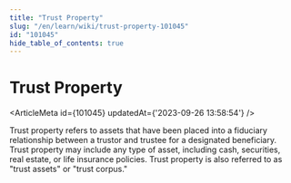```yaml
---
title: "Trust Property"
slug: "/en/learn/wiki/trust-property-101045"
id: "101045"
hide_table_of_contents: true
---
```



# Trust Property

<ArticleMeta id={101045} updatedAt={'2023-09-26 13:58:54'} />
<div className='border-solid border-b border-t-0 my-4 border-[var(--ifm-color-gray-300)]' />

Trust property refers to assets that have been placed into a fiduciary relationship between a trustor and trustee for a designated beneficiary. Trust property may include any type of asset, including cash, securities, real estate, or life insurance policies. Trust property is also referred to as "trust assets" or "trust corpus."
